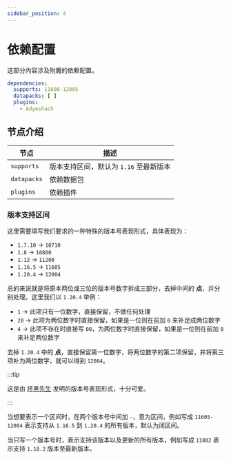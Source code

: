 ```yaml
---
sidebar_position: 4
---
```


# 依赖配置

这部分内容涉及附魔的依赖配置。

```yaml
dependencies:
  supports: 11600-12005
  datapacks: [ ]
  plugins:
    - Adyeshach
```

## 节点介绍

| 节点            | 描述                       |
|-----------------|----------------------------|
| `supports`        | 版本支持区间，默认为 `1.16` 至最新版本 |
| `datapacks`| 依赖数据包           |
| `plugins`            | 依赖插件 |

### 版本支持区间

这里需要填写我们要求的一种特殊的版本号表现形式，具体表现为：

- `1.7.10` -> `10710`
- `1.8` -> `10800`
- `1.12` -> `11200`
- `1.16.5` -> `11605`
- `1.20.4` -> `12004`

总的来说就是将原本两位或三位的版本号数字拆成三部分，去掉中间的 **点**，并分别处理。这里我们以 `1.20.4` 举例：

- `1` -> 此项只有一位数字，直接保留，不做任何处理
- `20` -> 此项为两位数字时直接保留，如果是一位则在前加 `0` 来补足成两位数字
- `4` -> 此项不存在时直接写 `00`，为两位数字时直接保留，如果是一位则在前加 `0` 来补足两位数字

去掉 `1.20.4` 中的 **点**，直接保留第一位数字，将两位数字的第二项保留，并将第三项补为两位数字，就可以得到 `12004`。

:::tip

这是由 [坏黑先生](https://github.com/Bkm016) 发明的版本号表现形式，十分可爱。

:::

当想要表示一个区间时，在两个版本号中间加 `-`，意为区间，例如写成 `11605-12004` 表示支持从 `1.16.5` 到 `1.20.4` 的所有版本，默认为闭区间。

当只写一个版本号时，表示支持该版本以及更新的所有版本，例如写成 `11802` 表示支持 `1.18.2` 版本至最新版本。